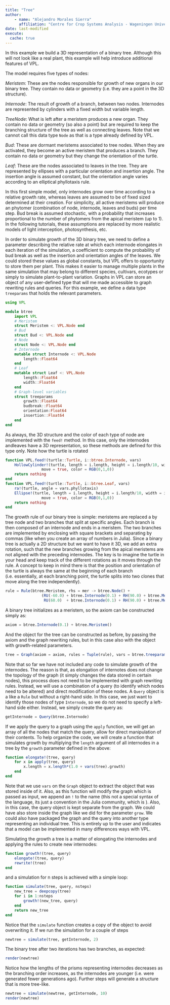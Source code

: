 ```yaml
---
title: "Tree"
author: 
    - name: "Alejandro Morales Sierra"
      affiliation: "Centre for Crop Systems Analysis - Wageningen University"
date: last-modified
execute: 
  cache: true
---
```


In this example we build a 3D representation of a binary tree. Although this will not look like a real plant, this example will help introduce additional features of VPL.

The model requires five types of nodes:

*Meristem*: These are the nodes responsible for growth of new organs in our binary tree. They contain no data or geometry (i.e. they are a point in the 3D structure).  

*Internode*: The result of growth of a branch, between two nodes. Internodes are represented by cylinders with a fixed width but variable length.

*TreeNode*: What is left after a meristem produces a new organ. They contain no data or geometry (so also a point) but are required to keep the branching structure of the tree as well as connecting leaves. Note that we cannot call this data type `Node` as that is a type already defined by VPL.

*Bud*: These are dormant meristems associated to tree nodes. When they are activated, they become an active meristem that produces a branch. They contain no data or geometry but they change the orientation of the turtle.

*Leaf*: These are the nodes associated to leaves in the tree. They are represented by ellipses with a particular orientation and insertion angle. The insertion angle is assumed constant, but the orientation angle varies according to an elliptical phyllotaxis rule.

In this first simple model, only internodes grow over time according to a relative growth rate, whereas leaves are assumed to be of fixed sized determined at their creation. For simplicity, all active meristems will produce an phytomer (combination of node, internode, leaves and buds) per time step. Bud break is assumed stochastic, with a probability that increases proportional to the number of phytomers from the apical meristem (up to 1). In the following tutorials, these assumptions are replaced by more realistic models of light interception, photosynthesis, etc.

In order to simulate growth of the 3D binary tree, we need to define a parameter describing the relative rate at which each internode elongates in each iteration of the simulation, a coefficient to compute the probability of bud break as well as the insertion and orientation angles of the leaves. We could stored these values as global constants, but VPL offers to opportunity to store them per plant. This makes it easier to manage multiple plants in the same simulation that may belong to different species, cultivars, ecotypes or simply to simulate plant-to-plant variation. Graphs in VPL can store an object of any user-defined type that will me made accessible to graph rewriting rules and queries. For this example, we define a data type `treeparams` that holds the relevant parameters.

```julia
using VPL

module btree
    import VPL
    # Meristem
    struct Meristem <: VPL.Node end
    # Bud
    struct Bud <: VPL.Node end
    # Node
    struct Node <: VPL.Node end
    # Internode
    mutable struct Internode <: VPL.Node
        length::Float64
    end
    # Leaf
    mutable struct Leaf <: VPL.Node
        length::Float64
        width::Float64
    end    
    # Graph-level variables
    struct treeparams
        growth::Float64
        budbreak::Float64
        orientation:Float64
        insertion::Float64
    end
end
```

As always, the 3D structure and the color of each type of node are implemented with the `feed!` method. In this case, only the internodes andleaves have a 3D representation, so these methods are defined for this type only. Note how the turtle is rotated

```julia
function VPL.feed!(turtle::Turtle, i::btree.Internode, vars)
    HollowCylinder!(turtle, length = i.length, height = i.length/10, width = i.length/10, 
                move = true, color = RGB(0,1,0))
    return nothing
end
function VPL.feed!(turtle::Turtle, i::btree.Leaf, vars)
    ra!(turtle, angle = vars.phyllotaxis)
    Ellipse!(turtle, length = i.length, height = i.length/10, width = i.length/10, 
                move = true, color = RGB(0,1,0))
    return nothing
end
```

The growth rule of our binary tree is simple: meristems are replaced a by tree node and two branches that split at specific angles. Each branch is then composed of an internode and ends in a meristem. The two branches are implemented by enclosing with square brackets and separating by commas (like when you create an array of numbers in Julia). Since a binary tree is actually a 2D structure but we want to have it 3D, we add an extra rotation, such that the new branches growing from the apical meristems are not aligned with the preceding internodes. The key is to imagine the turtle in your head and keep track of the different rotations as it moves through the rule. A concept to keep in mind there is that the position and orientation of the turtle is always the same at the beginning of each branch (i.e. essentially, at each branching point, the turtle splits into two clones that move along the tree independently).

```julia
rule = Rule(btree.Meristem, rhs = mer -> btree.Node() + 
                (RU(-60.0) + btree.Internode(0.1) + RH(90.0) + btree.Meristem(), 
                 RU(60.0)  + btree.Internode(0.1) + RH(90.0) + btree.Meristem()))
```

A binary tree initializes as a meristem, so the axiom can be constructed simply as:

```julia
axiom = btree.Internode(0.1) + btree.Meristem()
```

And the object for the tree can be constructed as before, by passing the axiom and the graph rewriting rules, but in this case also with the object with growth-related parameters.

```julia
tree = Graph(axiom = axiom, rules = Tuple(rule), vars = btree.treeparams(0.5))
```

Note that so far we have not included any code to simulate growth of the internodes. The reason is that, as elongation of internotes does not change the topology of the graph (it simply changes the data stored in certain nodes), this process does not need to be implemented with graph rewriting rules. Instead, we will use a combination of a query (to identify which nodes need to be altered) and direct modification of these nodes. A `Query` object is a like a `Rule` but without a right-hand side. In this case, we just want to identify those nodes of type `Internode`, so we do not need to specify a left-hand side either. Instead, we simply create the query as:

```julia
getInternode = Query(btree.Internode)
```

If we apply the query to a graph using the `apply` function, we will get an array of all the nodes that match the query, allow for direct manipulation of their contents. To help organize the code, we will create a function that simulates growth by multiplying the `length` argument of all internodes in a tree by the `growth` parameter defined in the above:

```julia
function elongate!(tree, query)
    for x in apply(tree, query)
        x.length = x.length*(1.0 + vars(tree).growth)
    end
end
```

Note that we use `vars` on the `Graph` object to extract the object that was stored inside of it. Also, as this function will modify the graph which is passed as input, we append an `!` to the name (this not a special syntax of the language, its just a convention in the Julia community, which is ). Also, in this case, the query object is kept separate from the graph. We could have also store inside the graph like we did for the parameter `grow`. We could also have packaged the graph and the query into another type representing an individual tree. This is entirely up to the user and indicates that a model can be implemented in many differences ways with VPL.

Simulating the growth a tree is a matter of elongating the internodes and applying the rules to create new internodes:

```julia
function growth!(tree, query)
    elongate!(tree, query)
    rewrite!(tree)
end
```

and a simulation for n steps is achieved with a simple loop:

```julia
function simulate(tree, query, nsteps)
    new_tree = deepcopy(tree)
    for i in 1:nsteps
        growth!(new_tree, query)
    end
    return new_tree
end
```

Notice that the `simulate` function creates a copy of the object to avoid overwriting it. If we run the simulation for a couple of steps

```julia
newtree = simulate(tree, getInternode, 2)
```

The binary tree after two iterations has two branches, as expected:

```julia
render(newtree)
```

Notice how the lengths of the prisms representing internodes decreases as the branching order increases, as the internodes are younger (i.e. were generated fewer generations ago). Further steps will generate a structure that is more tree-like.

```julia
newtree = simulate(newtree, getInternode, 10)
render(newtree)
```